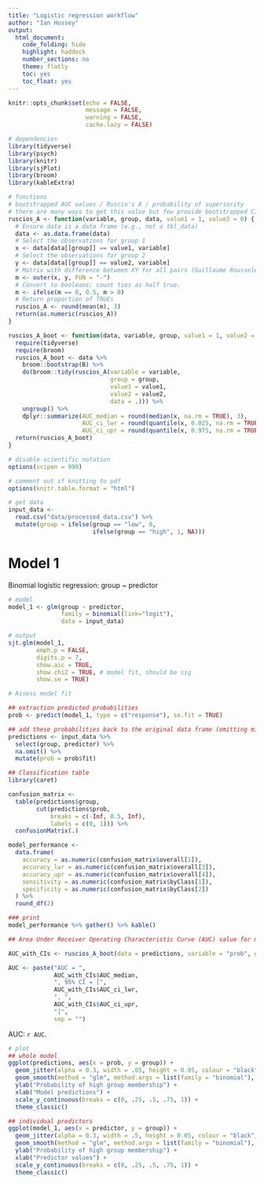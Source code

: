 ```yaml
---
title: "Logistic regression workflow"
author: "Ian Hussey"
output:
  html_document:
    code_folding: hide
    highlight: haddock
    number_sections: no
    theme: flatly
    toc: yes
    toc_float: yes
---
```



```r
knitr::opts_chunk$set(echo = FALSE,
                      message = FALSE,
                      warning = FALSE,
                      cache.lazy = FALSE)
```

```r

# dependencies
library(tidyverse)
library(psych)
library(knitr)
library(sjPlot)
library(broom)
library(kableExtra)

# functions
# bootstrapped AUC values / Ruscio's A / probability of superiority
# there are many ways to get this value but few provide bootstrapped CIs, so it was easier to write one.
ruscios_A <- function(variable, group, data, value1 = 1, value2 = 0) {
  # Ensure data is a data frame (e.g., not a tbl_data)
  data <- as.data.frame(data)
  # Select the observations for group 1
  x <- data[data[[group]] == value1, variable]
  # Select the observations for group 2
  y <- data[data[[group]] == value2, variable]
  # Matrix with difference between XY for all pairs (Guillaume Rousselet's suggestion)
  m <- outer(x, y, FUN = "-")
  # Convert to booleans; count ties as half true.
  m <- ifelse(m == 0, 0.5, m > 0)
  # Return proportion of TRUEs
  ruscios_A <- round(mean(m), 3)
  return(as.numeric(ruscios_A))
}

ruscios_A_boot <- function(data, variable, group, value1 = 1, value2 = 0, B = 1000) {
  require(tidyverse)
  require(broom)
  ruscios_A_boot <- data %>%
    broom::bootstrap(B) %>%
    do(broom::tidy(ruscios_A(variable = variable,
                             group = group,
                             value1 = value1,
                             value2 = value2,
                             data = .))) %>%
    ungroup() %>%
    dplyr::summarize(AUC_median = round(median(x, na.rm = TRUE), 3),
                     AUC_ci_lwr = round(quantile(x, 0.025, na.rm = TRUE), 3),
                     AUC_ci_upr = round(quantile(x, 0.975, na.rm = TRUE), 3))
  return(ruscios_A_boot)
}

# disable scientific notation
options(scipen = 999) 

# comment out if knitting to pdf
options(knitr.table.format = "html")

# get data
input_data <- 
  read.csv("data/processed_data.csv") %>%
  mutate(group = ifelse(group == "low", 0, 
                        ifelse(group == "high", 1, NA)))

```

# Model 1

Binomial logistic regression: group ~ predictor

```r

# model
model_1 <- glm(group ~ predictor, 
               family = binomial(link="logit"), 
               data = input_data)

# output
sjt.glm(model_1, 
        emph.p = FALSE,
        digits.p = 7,
        show.aic = TRUE,
        show.chi2 = TRUE, # model fit, should be sig
        show.se = TRUE)

# Assess model fit

## extraction predicted probabilities
prob <- predict(model_1, type = c("response"), se.fit = TRUE)

## add these probabilities back to the original data frame (omitting missing values) 
predictions <- input_data %>%
  select(group, predictor) %>%
  na.omit() %>%
  mutate(prob = prob$fit)

## Classification table
library(caret)

confusion_matrix <- 
  table(predictions$group, 
        cut(predictions$prob, 
            breaks = c(-Inf, 0.5, Inf), 
            labels = c(0, 1))) %>%
  confusionMatrix(.) 

model_performance <- 
  data.frame(
    accuracy = as.numeric(confusion_matrix$overall[1]),
    accuracy_lwr = as.numeric(confusion_matrix$overall[3]),
    accuracy_upr = as.numeric(confusion_matrix$overall[4]),
    sensitivity = as.numeric(confusion_matrix$byClass[1]),
    specificity = as.numeric(confusion_matrix$byClass[2])
  ) %>%
  round_df(2)

### print
model_performance %>% gather() %>% kable()

## Area Under Receiver Operating Characteristic Curve (AUC) value for model

AUC_with_CIs <- ruscios_A_boot(data = predictions, variable = "prob", group = "group")

AUC <- paste("AUC = ", 
             AUC_with_CIs$AUC_median, 
             ", 95% CI = [", 
             AUC_with_CIs$AUC_ci_lwr, 
             ", ", 
             AUC_with_CIs$AUC_ci_upr, 
             "]", 
             sep = "")

```

AUC: `r AUC`. 

```r

# plot 
## whole model
ggplot(predictions, aes(x = prob, y = group)) + 
  geom_jitter(alpha = 0.3, width = .05, height = 0.05, colour = "black") + 
  geom_smooth(method = "glm", method.args = list(family = "binomial"), colour="black", fullrange=TRUE) +
  ylab("Probability of high group membership") +
  xlab("Model predictions") +
  scale_y_continuous(breaks = c(0, .25, .5, .75, 1)) +
  theme_classic()

## individual predictors
ggplot(model_1, aes(x = predictor, y = group)) + 
  geom_jitter(alpha = 0.3, width = .5, height = 0.05, colour = "black") + 
  geom_smooth(method = "glm", method.args = list(family = "binomial"), colour="black", fullrange=TRUE) +
  ylab("Probability of high group membership") +
  xlab("Predictor values") +
  scale_y_continuous(breaks = c(0, .25, .5, .75, 1)) +
  theme_classic()

```

